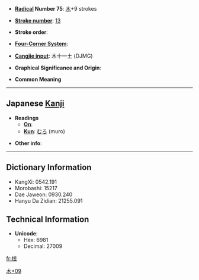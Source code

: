 * '''[[Wiktionary:Chinese radical index| Radical]] Number 75''': [[Wiktionary:Chinese radical index 木|木]]+9 strokes

* '''[[Wiktionary:Chinese total strokes index|Stroke number]]''': [[Wiktionary:Chinese total strokes index 13|13]]

* '''Stroke order''': 

* '''[[Wiktionary:Chinese four corner index|Four-Corner System]]''': 

* '''[[Wiktionary:Chinese Cangjie index|Cangjie input]]''': 木十一土 (DJMG)

* '''Graphical Significance and Origin''': 

* '''Common Meaning'''

----

== Japanese [[Kanji]] ==

* '''Readings'''
** '''[[On]]''': 
** '''[[Kun]]''': [[むろ]] (muro)

* '''Other info''':  

----

== Dictionary Information ==

* KangXi: 0542.191
* Morobashi: 15217
* Dae Jaweon: 0930.240
* Hanyu Da Zidian: 21255.091

== Technical Information ==

* '''Unicode''':
** Hex: 6981
** Decimal: 27009

[[Category:Japanese-only CJKV Characters|木+09]]

[[fr:榁]]